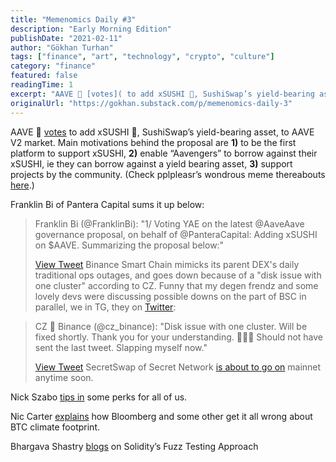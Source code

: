 ```yaml
---
title: "Memenomics Daily #3"
description: "Early Morning Edition"
publishDate: "2021-02-11"
author: "Gökhan Turhan"
tags: ["finance", "art", "technology", "crypto", "culture"]
category: "finance"
featured: false
readingTime: 1
excerpt: "AAVE 👻 [votes]( to add xSUSHI 🍣, SushiSwap’s yield-bearing asset, to AAVE V2 market. Main motivations behind the prop..."
originalUrl: "https://gokhan.substack.com/p/memenomics-daily-3"
---
```


AAVE 👻 [votes](https://app.aave.com/governance/5-QmYFSYTNqafvDsU1fUvCeAqJk1AuePJ2qvpE3XanJo6ZH6) to add xSUSHI 🍣, SushiSwap’s yield-bearing asset, to AAVE V2 market. Main motivations behind the proposal are **1)** to be the first platform to support xSUSHI, **2)** enable “Aavengers” to borrow against their xSUSHI, ie they can borrow against a yield bearing asset, **3)** support projects by the community. (Check pplpleasr’s wondrous meme thereabouts [here](https://twitter.com/pplpleasr1/status/1359677605780226049).)

Franklin Bi of Pantera Capital sums it up below:

> Franklin Bi (@FranklinBi): "1/ Voting YAE on the latest @AaveAave governance proposal, on behalf of @PanteraCapital: Adding xSUSHI on $AAVE. Summarizing the proposal below:"
> 
> [View Tweet](https://twitter.com/FranklinBi/status/1359683748229308417)
Binance Smart Chain mimicks its parent DEX's daily traditional ops outages, and goes down because of a "disk issue with one cluster" according to CZ. Funny that my degen frendz and some lovely devs were discussing possible downs on the part of BSC in parallel, we in TG, they on [Twitter](https://twitter.com/bantg/status/1359494716694405124):

> CZ 🔶 Binance (@cz_binance): "Disk issue with one cluster. Will be fixed shortly. Thank you for your understanding. 🙏🙏🙏 Should not have sent the last tweet. Slapping myself now."
> 
> [View Tweet](https://twitter.com/cz_binance/status/1359691526511595520)
SecretSwap of Secret Network [is about to go on](https://twitter.com/SecretNetwork/status/1358792378522427392?s=20) mainnet anytime soon.

Nick Szabo [tips in](https://twitter.com/NickSzabo4/status/1180189015095443456) some perks for all of us.

Nic Carter [explains](https://www.coindesk.com/what-bloomberg-gets-wrong-about-bitcoins-climate-footprint) how Bloomberg and some other get it all wrong about BTC climate footprint.

Bhargava Shastry [blogs](https://blog.soliditylang.org/2021/02/10/an-introduction-to-soliditys-fuzz-testing-approach/) on Solidity’s Fuzz Testing Approach